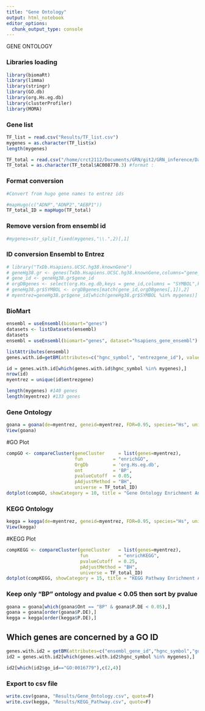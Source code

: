 ```yaml
---
title: "Gene Ontology"
output: html_notebook
editor_options: 
  chunk_output_type: console
---
```



############################# GENE ONTOLOGY #############################


### Libraries loading ###

```r
library(biomaRt)
library(limma)
library(stringr)
library(GO.db)
library(org.Hs.eg.db)
library(clusterProfiler)
library(MOMA)
```


### Gene list ###

```r
TF_list = read.csv("Results/TF_list.csv")
mygenes = as.character(TF_list$x)
length(mygenes)

TF_total = read.csv("/home/crct2112/Documents/GRN/git2/GRN_inference/Data/TF_names_v_1.01.txt")
TF_total = as.character(TF_total$AC008770.3) #format :
```


### Format conversion ###

```r
#Convert from hugo gene names to entrez ids

#mapHugo(c("ADNP","ADNP2","AEBP1"))
TF_total_ID = mapHugo(TF_total)
```

### Remove version from ensembl id ###

```r
#mygenes=str_split_fixed(mygenes,"\\.",2)[,1]
```

### ID conversion Ensembl to Entrez ###

```r
# library("TxDb.Hsapiens.UCSC.hg38.knownGene")
# geneHg38.gr <- genes(TxDb.Hsapiens.UCSC.hg38.knownGene,columns="gene_id")
# gene_id <- geneHg38.gr$gene_id
# orgDBgenes <- select(org.Hs.eg.db,keys = gene_id,columns = "SYMBOL",keytype = "ENTREZID")
# geneHg38.gr$SYMBOL <- orgDBgenes[match(gene_id,orgDBgenes[,1]),2]
# myentrez=geneHg38.gr$gene_id[which(geneHg38.gr$SYMBOL %in% mygenes)]
```



### BioMart ###

```r
ensembl = useEnsembl(biomart="genes")
datasets <- listDatasets(ensembl)
datasets
ensembl = useEnsembl(biomart="genes", dataset="hsapiens_gene_ensembl")

listAttributes(ensembl)
genes.with.id=getBM(attributes=c("hgnc_symbol", "entrezgene_id"), values=mygenes, mart=ensembl)

id = genes.with.id[which(genes.with.id$hgnc_symbol %in% mygenes),]
nrow(id)
myentrez = unique(id$entrezgene)

length(mygenes) #140 genes
length(myentrez) #133 genes


```



### Gene Ontology ###
```r
goana = goana(de=myentrez, geneid=myentrez, FDR=0.95, species="Hs", universe = TF_total_ID)
View(goana)
```


#GO Plot
```r
compGO <- compareCluster(geneCluster     = list(genes=myentrez),
                         fun           = "enrichGO",
                         OrgDb         = 'org.Hs.eg.db',
                         ont           = 'BP',
                         pvalueCutoff  = 0.05,
                         pAdjustMethod = "BH",
                         universe = TF_total_ID)
dotplot(compGO, showCategory = 10, title = "Gene Ontology Enrichment Analysis")
```



### KEGG Ontology ###
```r
kegga = kegga(de=myentrez, geneid=myentrez, FDR=0.95, species="Hs", universe = TF_total_ID)
View(kegga)
```


#KEGG Plot
```r
compKEGG <- compareCluster(geneCluster   = list(genes=myentrez),
                           fun           = "enrichKEGG",
                           pvalueCutoff  = 0.25,
                           pAdjustMethod = "BH",
                           universe = TF_total_ID) 
dotplot(compKEGG, showCategory = 15, title = "KEGG Pathway Enrichment Analysis")
```



### Keep only "BP" ontology and pvalue < 0.05 then sort by pvalue ###
```r
goana = goana[which(goana$Ont == "BP" & goana$P.DE < 0.05),]
goana = goana[order(goana$P.DE),]
kegga = kegga[order(kegga$P.DE),]
```



## Which genes are concerned by a GO ID
```r
genes.with.id2 = getBM(attributes=c("ensembl_gene_id","hgnc_symbol","go_id", "description"), values=mygenes, mart=ensembl)
id2 = genes.with.id2[which(genes.with.id2$hgnc_symbol %in% mygenes),]

id2[which(id2$go_id=="GO:0016779"),c(2,4)]
```


### Export to csv file ###
```r
write.csv(goana, "Results/Gene_Ontology.csv", quote=F)
write.csv(kegga, "Results/KEGG_Pathway.csv", quote=F)
```

